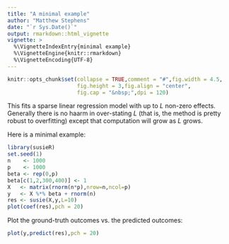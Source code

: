 ```yaml
---
title: "A minimal example"
author: "Matthew Stephens"
date: "`r Sys.Date()`"
output: rmarkdown::html_vignette
vignette: >
  %\VignetteIndexEntry{minimal example}
  %\VignetteEngine{knitr::rmarkdown}
  %\VignetteEncoding{UTF-8}
---
```


```r
knitr::opts_chunk$set(collapse = TRUE,comment = "#",fig.width = 4.5,
                      fig.height = 3,fig.align = "center",
                      fig.cap = "&nbsp;",dpi = 120)
```

This fits a sparse linear regression model with up to $L$ non-zero
effects. Generally there is no haarm in over-stating $L$ (that is, the
method is pretty robust to overfitting) except that computation will
grow as $L$ grows.

Here is a minimal example:

```r
library(susieR)
set.seed(1)
n    <- 1000
p    <- 1000
beta <- rep(0,p)
beta[c(1,2,300,400)] <- 1
X   <- matrix(rnorm(n*p),nrow=n,ncol=p)
y   <- X %*% beta + rnorm(n)
res <- susie(X,y,L=10)
plot(coef(res),pch = 20)
```

Plot the ground-truth outcomes vs. the predicted outcomes:

```r
plot(y,predict(res),pch = 20)
```
